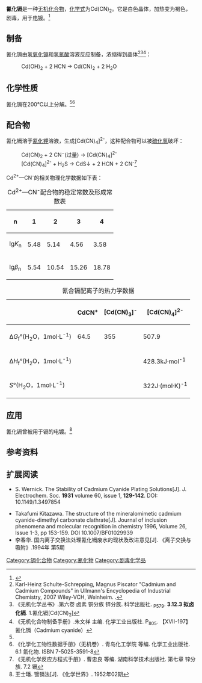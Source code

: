 {{chembox
| verifiedrevid = 399700747
|   Name = 氰化镉
|   ImageFile =Cd(CN)2.jpg
<!-- | ImageSize = 200px -->
|   ImageName = Cadmium cyanide
|   IUPACName = 氰化镉(II)
|   Chemical Name = Cd(CN)<sub>2</sub>
|   OtherNames = 
| Section1 = {{Chembox Identifiers
|   ChemSpiderID_Ref = {{chemspidercite|correct|chemspider}}
| ChemSpiderID = 61630
| InChI = 1/2CN.Cd/c2*1-2;/q2*-1;+2
| SMILES = [Cd+2].[C-]#N.[C-]#N
| InChIKey = NHMJUOSYSOOPDM-UHFFFAOYAI
| PubChem = 68335
| StdInChI_Ref = {{stdinchicite|correct|chemspider}}
| StdInChI = 1S/2CN.Cd/c2*1-2;/q2*-1;+2
| StdInChIKey_Ref = {{stdinchicite|correct|chemspider}}
| StdInChIKey = NHMJUOSYSOOPDM-UHFFFAOYSA-N
| CASNo = 542-83-6
|    CASNo_Ref = {{cascite|??|??}}
|   CASOther = 
|   RTECS = 
  }}
| Section2 = {{Chembox Properties
|   Formula = Cd(CN)<sub>2</sub>
|   MolarMass = 164.45 g/mol
|   Appearance = 白色立方晶体
|   Density = 2.226 g/cm<sup>3</sup>
|   Solubility = 1.71 g/100 mL (15 °C) <br /> 2.2 g/100 mL (20 °C)
|   SolubleOther = 微溶于[[乙醇|乙醇]] <br /> 可溶于碱金属的氰化物和氢氧化物溶液
|   MeltingPt = 
|   BoilingPt = 
  }}
| Section3 = {{Chembox Structure
|   Coordination = 
|   CrystalStruct = 
  }}
| Section7 = {{Chembox Hazards
|   ExternalMSDS =
|   EUClass = 
|   EUIndex = 
|   RPhrases =
|   SPhrases =
  }}
| Section8 = {{Chembox Related
|   OtherAnions = [[氟化镉|氟化镉]]<br />[[氯化镉|氯化镉]]<br />[[溴化镉|溴化镉]]<br />[[碘化镉|碘化镉]]
|   OtherCations = [[氰化锌|氰化锌]]<br />[[氰化汞|氰化汞]]
  }}
}}

'''氰化镉'''是一种[[无机化合物|无机化合物]]，[[化学式|化学式]]为Cd(CN)<sub>2</sub>。它是白色晶体，加热变为褐色，剧毒，用于[[电镀|电镀]]。<ref>{{RubberBible87th}}</ref>
==制备==
氰化镉由[[氢氧化镉|氢氧化镉]]和[[氢氰酸|氢氰酸]]溶液反应制备，浓缩得到晶体<ref name=Ullmann>Karl-Heinz Schulte-Schrepping, Magnus Piscator "Cadmium and Cadmium Compounds" in Ullmann's Encyclopedia of Industrial Chemistry, 2007 Wiley-VCH, Weinheim. {{DOI|10.1002/14356007.a04_499}}.</ref><ref name=j6>《无机化学丛书》.第六卷 卤素 铜分族 锌分族. 科学出版社. <sub>P579</sub>. '''3.12.3 拟卤化镉'''. 1.氰化镉[Cd(CN)<sub>2</sub>]</ref><ref>《无机化合物制备手册》.朱文祥 主编. 化学工业出版社. P<sub>805</sub>. 【XVII-197】氰化镉（Cadmium cyanide）</ref>：
: Cd(OH)<sub>2</sub> + 2 HCN → Cd(CN)<sub>2</sub> + 2 H<sub>2</sub>O

==化学性质==
氰化镉在200℃以上分解。<ref name=j6 /><ref>《化学化工物性数据手册》（无机卷）. 青岛化工学院 等编. 化学工业出版社. 6.1 氰化物. ISBN 7-5025-3591-8</ref>

==配合物==
氰化镉溶于[[氰化钾|氰化钾]]溶液，生成[Cd(CN)<sub>4</sub>]<sup>2-</sup>，这种配合物可以被[[硫化氢|硫化氢]]破坏：
:Cd(CN)<sub>2</sub> + 2 CN<sup>−</sup>(过量) → [Cd(CN)<sub>4</sub>]<sup>2-</sup>
:[Cd(CN)<sub>4</sub>]<sup>2-</sup> + H<sub>2</sub>S → CdS↓ + 2 HCN + 2 CN<sup>-</sup><ref>《无机化学反应方程式手册》. 曹忠良 等编. 湖南科学技术出版社. 第七章 锌分族. 7.2 镉</ref>

Cd<sup>2+</sup>—CN<sup>-</sup>的相关物理化学数据如下表：

{| class="wikitable"
|+  Cd<sup>2+</sup>—CN<sup>-</sup>配合物的稳定常数及形成常数表
!n !!1!! 2!! 3!! 4
|-
| lg''K''<sub>n</sub>||5.48 || 5.14 || 4.56 || 3.58
|-
|lg''β''<sub>n</sub>||5.54||10.54||15.26||18.78
|}
{| class="wikitable"
|+ 氰合镉配离子的热力学数据
!  !!  CdCN<sup>+</sup> !! [Cd(CN)<sub>3</sub>]<sup>-</sup> !! [Cd(CN)<sub>4</sub>]<sup>2-</sup>
|-
| Δ''G''<sub>f</sub>°(H<sub>2</sub>O，1mol·L<sup>-1</sup>) || 64.5 || 355 || 507.9 
|-
|Δ''H''<sub>f</sub>°(H<sub>2</sub>O，1mol·L<sup>-1</sup>)|| || || 428.3kJ·mol<sup>-1</sup>
|-
|''S''°(H<sub>2</sub>O，1mol·L<sup>-1</sup>)|| || || 322J·(mol·K)<sup>-1</sup>
|}
==应用==
氰化镉曾被用于镉的电镀。<ref>王士璠. 镀镉法[J]. 《化学世界》. 1952年02期</ref>
==参考资料==
{{reflist}}
==扩展阅读==
*S. Wernick. The Stability of Cadmium Cyanide Plating Solutions[J]. J. Electrochem. Soc. '''1931''' volume 60, issue 1, '''129-142'''. DOI: 10.1149/1.3497854

*Takafumi Kitazawa. The structure of the mineralomimetic cadmium cyanide-dimethyl carbonate clathrate[J]. Journal of inclusion phenomena and molecular recognition in chemistry 1996, Volume 26, Issue 1-3, pp 153-159. DOI 10.1007/BF01029939
*李春华. 国内离子交换法处理氰化镉废水的现状及改进意见[J]. 《离子交换与吸附》.1994年 第5期
{{镉化合物}}
{{氰化物}}

[[Category:镉化合物|Category:镉化合物]]
[[Category:氰化物|Category:氰化物]]
[[Category:剧毒化学品|Category:剧毒化学品]]